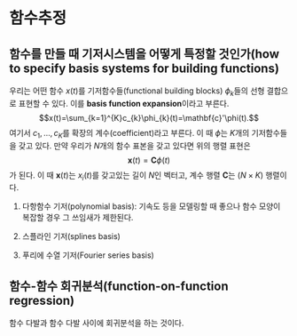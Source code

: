 # 함수추정 {#functionestimation}

## 함수를 만들 때 기저시스템을 어떻게 특정할 것인가(how to specify basis systems for building functions)

우리는 어떤 함수 $x(t)$를 기저함수들(functional building blocks) $\phi_{k}$들의 선형 결합으로 표현할 수 있다. 이를 **basis function expansion**이라고 부른다.
$$x(t)=\sum_{k=1}^{K}c_{k}\phi_{k}(t)=\mathbf{c}'\phi(t).$$
여기서 $c_{1},\ldots, c_{K}$를 확장의 계수(coefficient)라고 부른다. 이 때 $\phi$는 $K$개의 기저함수들을 갖고 있다. 만약 우리가 $N$개의 함수 표본을 갖고 있다면 위의 행렬 표현은
$$\mathbf{x}(t)=\mathbf{C}\phi(t)$$
가 된다. 이 때 $\mathbf{x}(t)$는 $x_{i}(t)$를 갖고있는 길이 $N$인 벡터고, 계수 행렬 $\mathbf{C}$는 $(N\times K)$ 행렬이다.

1. 다항함수 기저(polynomial basis): 기속도 등을 모델링할 때 좋으나 함수 모양이 복잡할 경우 그 쓰임새가 제한된다.

2. 스플라인 기저(splines basis)

3. 푸리에 수열 기저(Fourier series basis)

## 함수-함수 회귀분석(function-on-function regression)

함수 다발과 함수 다발 사이에 회귀분석을 하는 것이다.
